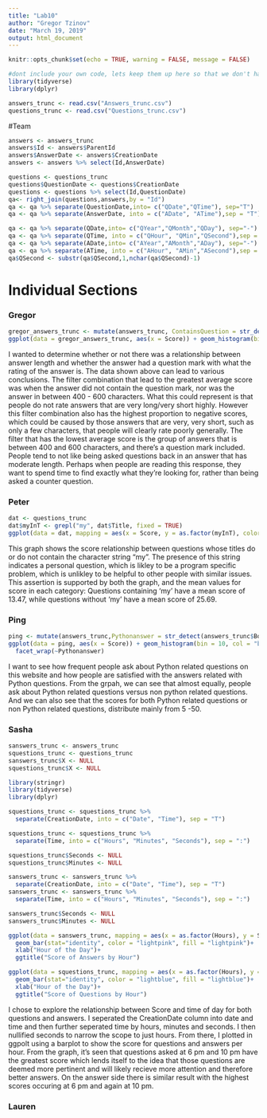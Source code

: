 ---
title: "Lab10"
author: "Gregor Tzinov"
date: "March 19, 2019"
output: html_document
---

```{r setup, include=FALSE}
knitr::opts_chunk$set(echo = TRUE, warning = FALSE, message = FALSE)
```




```{r}
#dont include your own code, lets keep them up here so that we don't have the program load libraries twice
library(tidyverse)
library(dplyr)
```


```{r}
answers_trunc <- read.csv("Answers_trunc.csv")
questions_trunc <- read.csv("Questions_trunc.csv")
```

#Team

```{r}
answers <- answers_trunc
answers$Id <- answers$ParentId
answers$AnswerDate <- answers$CreationDate
answers <- answers %>% select(Id,AnswerDate)

questions <- questions_trunc
questions$QuestionDate <- questions$CreationDate
questions <- questions %>% select(Id,QuestionDate)
qa<- right_join(questions,answers,by = "Id")
qa <- qa %>% separate(QuestionDate,into= c("QDate","QTime"), sep="T")
qa <- qa %>% separate(AnswerDate, into = c("ADate", "ATime"),sep = "T")

qa <- qa %>% separate(QDate,into= c("QYear","QMonth","QDay"), sep="-")
qa <- qa %>% separate(QTime, into = c("QHour", "QMin","QSecond"),sep = ":")
qa <- qa %>% separate(ADate,into= c("AYear","AMonth","ADay"), sep="-")
qa <- qa %>% separate(ATime, into = c("AHour", "AMin","ASecond"),sep = ":")
qa$QSecond <- substr(qa$QSecond,1,nchar(qa$QSecond)-1)


```

# Individual Sections


### Gregor

```{r}
gregor_answers_trunc <- mutate(answers_trunc, ContainsQuestion = str_detect(answers_trunc$Body, "\\?"), ContainsTry = str_detect(answers_trunc$Body, "try"), Length400_600 = (str_length(answers_trunc$Body) > 400 & str_length(answers_trunc$Body) < 600))
ggplot(data = gregor_answers_trunc, aes(x = Score)) + geom_histogram(bins = 100) + facet_grid(ContainsQuestion~Length400_600, labeller = label_both) + xlim(0, 100) + ylim(0, 1000) + xlim(-100, 100)

```

I wanted to determine whether or not there was a relationship between answer length and whether the answer had a question mark with what the rating of the answer is. The data shown above can lead to various conclusions. The filter combination that lead to the greatest average score was when the answer did not contain the question mark, nor was the answer in between 400 - 600 characters. What this could represent is that people do not rate answers that are very long/very short highly. However this filter combination also has the highest proportion to negative scores, which could be caused by those answers that are very, very short, such as only a few characters, that people will clearly rate poorly generally. The filter that has the lowest average score is the group of answers that is between 400 and 600 characters, and there's a question mark included. People tend to not like being asked questions back in an answer that has moderate length. Perhaps when people are reading this response, they want to spend time to find exactly what they're looking for, rather than being asked a counter question.

### Peter

```{r}
dat <- questions_trunc
dat$myInT <- grepl("my", dat$Title, fixed = TRUE)
ggplot(data = dat, mapping = aes(x = Score, y = as.factor(myInT), color = Score)) + geom_jitter() + ylab("If Question contains the word 'My'")
```
This graph shows the score relationship between questions whose titles do or do not contain the character string "my". The presence of this string indicates a personal question, which is likley to be a program specific problem, which is unlikley to be helpful to other people with similar issues.  
This assertion is supported by both the graph, and the mean values for score in each category: Questions containing 'my' have a mean score of 13.47, while questions without 'my' have a mean score of 25.69. 



### Ping
```{r}
ping <- mutate(answers_trunc,Pythonanswer = str_detect(answers_trunc$Body, "Python")) 
ggplot(data = ping, aes(x = Score)) + geom_histogram(bin = 10, col = "blue", main = "Histogram for scores distribution for Python related questions") + xlim(0, 100)+  ylim(0,1000) +
  facet_wrap(~Pythonanswer)
```
I want to see how frequent people ask about Python related questions on this website and how people are satisfied with the answers related with Python questions. From the grpah, we can see that almost equally, people ask about Python related questions versus non python related questions. And we can also see that the scores for both Python related questions or non Python related questions, distribute mainly from 5 -50.  



### Sasha

```{r}
sanswers_trunc <- answers_trunc 
squestions_trunc <- questions_trunc 
sanswers_trunc$X <- NULL
squestions_trunc$X <- NULL

library(stringr)
library(tidyverse)
library(dplyr)

squestions_trunc <- squestions_trunc %>% 
  separate(CreationDate, into = c("Date", "Time"), sep = "T") 

squestions_trunc <- squestions_trunc %>% 
  separate(Time, into = c("Hours", "Minutes", "Seconds"), sep = ":")

squestions_trunc$Seconds <- NULL 
squestions_trunc$Minutes <- NULL 

sanswers_trunc <- sanswers_trunc %>% 
  separate(CreationDate, into = c("Date", "Time"), sep = "T") 
sanswers_trunc <- sanswers_trunc %>% 
  separate(Time, into = c("Hours", "Minutes", "Seconds"), sep = ":") 

sanswers_trunc$Seconds <- NULL 
sanswers_trunc$Minutes <- NULL 

ggplot(data = sanswers_trunc, mapping = aes(x = as.factor(Hours), y = Score)) +
  geom_bar(stat="identity", color = "lightpink", fill = "lightpink")+
  xlab("Hour of the Day")+
  ggtitle("Score of Answers by Hour")

ggplot(data = squestions_trunc, mapping = aes(x = as.factor(Hours), y = Score)) +
  geom_bar(stat="identity", color = "lightblue", fill = "lightblue")+
  xlab("Hour of the Day")+
  ggtitle("Score of Questions by Hour")


```

I chose to explore the relationship between Score and time of day for both questions 
and answers. I seperated the CreationDate column into date and time and then further 
seperated time by hours, minutes and seconds. I then nullified seconds to narrow the 
scope to just hours. From there, I plotted in ggpolt using a barplot to show the score 
for questions and answers per hour. From the graph, it's seen that questions asked at 
6 pm and 10 pm have the greatest score which lends itself to the idea that those questions
 are deemed more pertinent and will likely recieve more attention and therefore better 
 answers. On the answer side there is similar result with the highest scores occuring at 6 pm
 and again at 10 pm.

### Lauren
